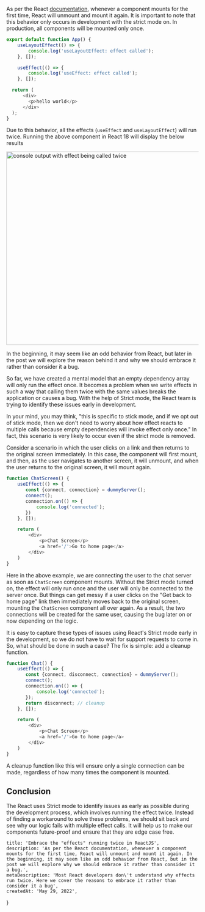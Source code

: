 As per the React [documentation](https://reactjs.org/docs/strict-mode.html#ensuring-reusable-state), whenever a
component mounts for the first time, React will unmount and mount it again. It is important to note that this behavior
only occurs in development with the strict mode on. In production, all components will be mounted only once.

```javascript
export default function App() {
    useLayoutEffect(() => {
        console.log('useLayoutEffect: effect called');
    }, []);

    useEffect(() => {
        console.log('useEffect: effect called');
    }, []);

  return (
      <div>
        <p>hello world</p>
      </div>
  );
}
```

Due to this behavior, all the effects (`useEffect` and `useLayoutEffect`) will run twice. Running the above component
in React 18 will display the below results

<img height="506" width="962px" alt="console output with effect being called twice" src="https://res.cloudinary.com/gauravthakur/image/upload/s--bLGtEsUw--/v1689436203/blog/console-output-with-effect-called-twice_wdhuxt.webp" />

In the beginning, it may seem like an odd behavior from React, but later in the post we will explore the reason behind
it and why we should embrace it rather than consider it a bug.

So far, we have created a mental model that an empty dependency array will only run the effect once. It becomes a
problem when we write effects in such a way that calling them twice with the same values breaks the application or causes
a bug. With the help of Strict mode, the React team is trying to identify these issues early in development.

In your mind, you may think, "this is specific to stick mode, and if we opt out of stick mode, then we don't need to worry
about how effect reacts to multiple calls because empty dependencies will invoke effect only once." In fact,
this scenario is very likely to occur even if the strict mode is removed.

Consider a scenario in which the user clicks on a link and then returns to the original screen immediately.
In this case, the component will first mount, and then, as the user navigates to another screen, it will unmount, and
when the user returns to the original screen, it will mount again.

```javascript
function ChatScreen() {
    useEffect(() => {
       const {connect, connection} = dummyServer();
       connect();
       connection.on(() => {
           console.log('connected');
       })
    }, []);

    return (
        <div>
            <p>Chat Screen</p>
            <a href='/'>Go to home page</a>
        </div>
    )
}
```

Here in the above example, we are connecting the user to the chat server as soon as `ChatScreen` component mounts.
Without the Strict mode turned on, the effect will only run once and the user will only be connected to the server once.
But things can get messy if a user clicks on the "Get back to home page" link then immediately moves back to the
original screen, mounting the `ChatScreen` component all over again. As a result, the two connections will be created
for the same user, causing the bug later on or now depending on the logic.

It is easy to capture these types of issues using React's Strict mode early in the development, so we do not have to
wait for support requests to come in. So, what should be done in such a case? The fix is simple: add a cleanup function.

```javascript
function Chat() {
    useEffect(() => {
       const {connect, disconnect, connection} = dummyServer();
       connect();
       connection.on(() => {
           console.log('connected');
       });
       return disconnect; // cleanup
    }, []);

    return (
        <div>
            <p>Chat Screen</p>
            <a href='/'>Go to home page</a>
        </div>
    )
}
```

A cleanup function like this will ensure only a single connection can be made, regardless of how many times the
component is mounted.

## Conclusion

The React uses Strict mode to identify issues as early as possible during the development process, which involves
running the effect twice. Instead of finding a workaround to solve these problems, we should sit back and see why our
logic fails with multiple effect calls. It will help us to make our components future-proof and ensure that they are
edge case free.

    title: 'Embrace the "effects" running twice in ReactJS',
    description: 'As per the React documentation, whenever a component mounts for the first time, React will unmount and mount it again. In the beginning, it may seem like an odd behavior from React, but in the post we will explore why we should embrace it rather than consider it a bug.',
    metaDescription: 'Most React developers don\'t understand why effects run twice. Here we cover the reasons to embrace it rather than consider it a bug',
    createdAt: 'May 29, 2022',
}
